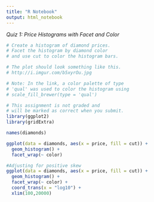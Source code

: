 ```yaml
---
title: "R Notebook"
output: html_notebook
---
```


*Quiz 1: Price Histograms with Facet and Color*
```r
# Create a histogram of diamond prices.
# Facet the histogram by diamond color
# and use cut to color the histogram bars.

# The plot should look something like this.
# http://i.imgur.com/b5xyrOu.jpg

# Note: In the link, a color palette of type
# 'qual' was used to color the histogram using
# scale_fill_brewer(type = 'qual')

# This assignment is not graded and
# will be marked as correct when you submit.
library(ggplot2)
library(gridExtra)

names(diamonds)

ggplot(data = diamonds, aes(x = price, fill = cut)) + 
  geom_histogram() + 
  facet_wrap(~ color)

#Adjusting for positive skew
ggplot(data = diamonds, aes(x = price, fill = cut)) + 
  geom_histogram() + 
  facet_wrap(~ color) +
  coord_trans(x = "log10") + 
  xlim(100,20000)

```

